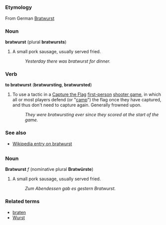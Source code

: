 =={{en}}==

===Etymology===
From German [[Bratwurst]]

===Noun===
'''bratwurst''' (plural '''bratwursts''')

#A small pork sausage, usually served fried.
#:''Yesterday there was bratwurst for dinner.''

===Verb===
'''to bratwurst''' ('''bratwursting''', '''bratwursted''')

#To use a tactic in a [[w:Capture the Flag|Capture the Flag]] [[first-person]] [[shooter game]], in which all or most players defend (or "[[camp]]") the flag once they have captured, and thus don't need to capture again. Generally frowned upon.
#:''They were bratwursting ever since they scored at the start of the game.''

===See also===
*[[w:Bratwurst|Wikipedia entry on bratwurst]]

=={{de}}==

===Noun===
'''Bratwurst''' ''f'' (nominative plural '''Bratwürste''')

#A small pork sausage, usually served fried.
#:''Zum Abendessen gab es gestern Bratwurst.''

===Related terms===
*[[braten]]
*[[Wurst]]